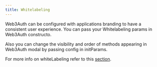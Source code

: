 ```yaml
---
title: Whitelabeling
---
```


Web3Auth can be configured with applications branding to have a consistent user experience. You can pass your Whitelabeling params in Web3Auth
constructo.

Also you can change the visibility and order of methods appearing in Web3Auth modal by passing config in initParams.

For more info on whiteLabeling refer to this [section](/developing-with-web3auth/whitelabeling).
